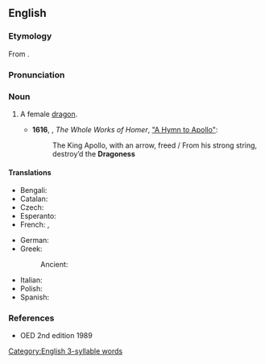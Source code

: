 ==English==

===Etymology===
From {{suffix|en|dragon|ess}}.

===Pronunciation===
{{IPA|en|/ˈdɹæɡənɛs/}}

===Noun===
{{en-noun}}

# {{lb|en|rare|archaic|mostly|figurative}} A female [[dragon]].
#* '''1616''', {{w|George Chapman}}, ''The Whole Works of Homer'', [https://www.gutenberg.org/files/48895/48895-h/48895-h.htm#chap27 "A Hymn to Apollo"]:
#*: The King Apollo, with an arrow, freed / From his strong string, destroy’d the '''Dragoness'''

====Translations====
{{trans-top|a female dragon}}
* Bengali: {{t|bn|আজদাহাণী|tr=azdahaṇī}}
* Catalan: {{t+|ca|dragona|f}}
* Czech: {{t+|cs|dračice|f}}
* Esperanto: {{t|eo|drakino}}
* French: {{t+|fr|dracène|f}}, {{t+|fr|dragonne|f}}
{{trans-mid}}
* German: {{t+|de|Drachin|f}}
* Greek:
*: Ancient: {{t|grc|δράκαινα|f}}
* Italian: {{t|it|dragonessa|f}}
* Polish: {{t+|pl|smoczyca|f}}
* Spanish: {{t+|es|dragona|f}}
{{trans-bottom}}

===References===
* OED 2nd edition 1989

[[Category:English 3-syllable words]]